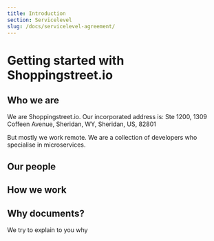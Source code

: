 ```yaml
---
title: Introduction
section: Servicelevel
slug: /docs/servicelevel-agreement/
---
```


# Getting started with Shoppingstreet.io

## Who we are
We are Shoppingstreet.io. Our incorporated address is:
Ste 1200, 1309 Coffeen Avenue, Sheridan, WY, Sheridan, US, 82801

But mostly we work remote. We are a collection of developers who specialise
in microservices.

## Our people


## How we work


## Why documents?

We try to explain to you why 
